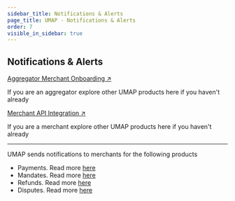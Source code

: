 ```yaml
---
sidebar_title: Notifications & Alerts
page_title: UMAP - Notifications & Alerts
order: 7
visible_in_sidebar: true
---
```


## Notifications & Alerts

<Row>
    <Portion desktopSpan="half">
        <Card padding="small" shape="rounded">
            <a href="/payments/umap/merchant-onboarding" target="_blank">
                Aggregator Merchant Onboarding ↗
            </a>
            <p>
                If you are an aggregator explore other UMAP products here if you haven't already
            </p>
        </Card>
    </Portion>
    <Portion desktopSpan="half">
        <Card padding="small" shape="rounded">
            <a href="/payments/umap/api-integration/merchants" target="_blank">
                Merchant API Integration ↗
            </a>
            <p>
                If you are a merchant explore other UMAP products here if you haven't already
            </p>
        </Card>
    </Portion>
</Row>

<hr class="primary"/>

UMAP sends notifications to merchants for the following products
<ul>
    <li>Payments. Read more <a href="/payments/umap/mandates/notifications/payments" target="_blank">here</a></li>
    <li>Mandates. Read more <a href="/payments/umap/mandates/notifications/mandates" target="_blank">here</a></li>
    <li>Refunds. Read more <a href="/payments/umap/mandates/notifications/refunds" target="_blank">here</a></li>
    <li>Disputes. Read more <a href="/payments/umap/mandates/notifications/disputes" target="_blank">here</a></li>
</ul> 